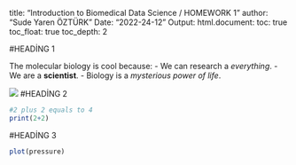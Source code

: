 title: "Introduction to Biomedical Data Science / HOMEWORK 1"
author: "Sude Yaren ÖZTÜRK"
Date: "2022-24-12"
Output: 
   html.document:
      toc: true
      toc_float: true
      toc_depth: 2
      
#HEADİNG 1

The molecular biology is cool because:
 - We can research a *everything*.
 - We are a **scientist**.
 - Biology is a *mysterious power of life*.
 
 ![](https://media.giphy.com/media/6YcJ1TwjQnl0yFF9lE/giphy.gif)
#HEADİNG 2

```r

#2 plus 2 equals to 4
print(2+2)

```

#HEADİNG 3

```r
plot(pressure)

```
 
 
 

